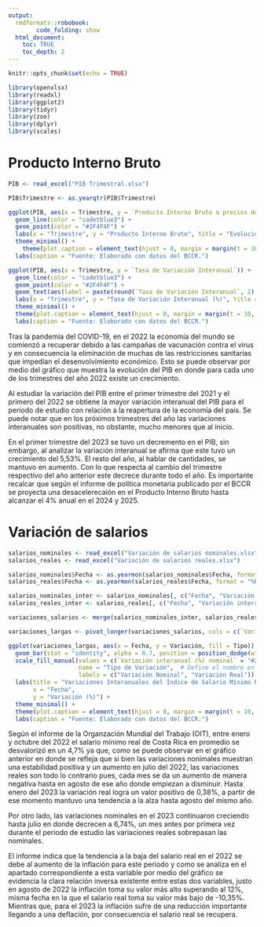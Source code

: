 ```yaml
---
output:
  rmdformats::robobook:
        code_folding: show
  html_document:
    toc: TRUE
    toc_depth: 2
---
```


```r
knitr::opts_chunk$set(echo = TRUE)
```


```r
library(openxlsx)
library(readxl)
library(ggplot2)
library(tidyr)
library(zoo)
library(dplyr)
library(scales)
```
# Producto Interno Bruto

```r
PIB <- read_excel("PIB Trimestral.xlsx")
```

```r
PIB$Trimestre <- as.yearqtr(PIB$Trimestre)
```

```r
ggplot(PIB, aes(x = Trimestre, y = `Producto Interno Bruto a precios de mercado`)) +
  geom_line(color = "cadetblue3") +
  geom_point(color = "#2F4F4F") +
  labs(x = "Trimestre", y = "Producto Interno Bruto", title = "Evolucion del Producto Interno Bruto por trimestre en Costa Rica, 2022-2023") +
  theme_minimal() +
    theme(plot.caption = element_text(hjust = 0, margin = margin(t = 10, r = 0, b = 0, l = 0))) +
  labs(caption = "Fuente: Elaborado con datos del BCCR.")
```

```r
ggplot(PIB, aes(x = Trimestre, y = `Tasa de Variación Interanual`)) +
  geom_line(color = "cadetblue3") +
  geom_point(color = "#2F4F4F") +
  geom_text(aes(label = paste(round(`Tasa de Variación Interanual`, 2), "%")), vjust = -0.5, hjust = 0.5, size = 3, nudge_y = 0.1) +
  labs(x = "Trimestre", y = "Tasa de Variación Interanual (%)", title = "Tasa de Variación Interanual del Producto Interno Bruto por trimestre en Costa Rica, 2022-2023") +
  theme_minimal() + 
  theme(plot.caption = element_text(hjust = 0, margin = margin(t = 10, r = 0, b = 0, l = 0))) +
  labs(caption = "Fuente: Elaborado con datos del BCCR.")
```
Tras la pandemia del COVID-19, en el 2022 la economía del mundo se comienzó a recuperar debido a las campañas de vacunación contra el virus y en consecuencia la eliminación de muchas de las restricciones sanitarias que impedían el desenvolvimiento económico. Esto se puede observar por medio del gráfico que muestra la evolución del PIB en donde para cada uno de los trimestres del año 2022 existe un crecimiento. 

Al estudiar la variación del PIB entre el primer trimestre del 2021 y el primero del 2022 se obtiene la mayor variación interanual del PIB para el periodo de estudio con relación a la reapertura de la economía del país. Se puede notar que en los próximos trimestres del año las variaciones interanuales son positivas, no obstante, mucho menores que al inicio. 

En el primer trimestre del 2023 se tuvo un decremento en el PIB, sin embargo, al analizar la variación interanual se afirma que este tuvo un crecimiento del 5,53%. El resto del año, al hablar de cantidades, se mantuvo en aumento. Con lo que respecta al cambio del trimestre respectivo del año anterior este decrece durante todo el año. Es importante recalcar que según el informe de política monetaria publicado por el BCCR se proyecta una desacelerecaión en el Producto Interno Bruto hasta alcanzar el 4% anual en el 2024 y 2025. 

# Variación de salarios 

```r
salarios_nominales <- read_excel("Variación de salarios nominales.xlsx")
salarios_reales <- read_excel("Variación de salarios reales.xlsx")
```

```r
salarios_nominales$Fecha <- as.yearmon(salarios_nominales$Fecha, format = "%B/%Y")
salarios_reales$Fecha <- as.yearmon(salarios_reales$Fecha, format = "%B/%Y")
```

```r
salarios_nominales_inter <- salarios_nominales[, c("Fecha", "Variación interanual (%)")]
salarios_reales_inter <- salarios_reales[, c("Fecha", "Variación interanual (%)")]
```

```r
variaciones_salarios <- merge(salarios_nominales_inter, salarios_reales_inter, by = "Fecha", suffixes = c(" nominal", " real"))
```

```r
variaciones_largas <- pivot_longer(variaciones_salarios, cols = c(`Variación interanual (%) nominal`, `Variación interanual (%) real`), names_to = "Tipo", values_to = "Variación")
```

```r
ggplot(variaciones_largas, aes(x = Fecha, y = Variación, fill = Tipo)) +
  geom_bar(stat = "identity", alpha = 0.7, position = position_dodge(width = 0)) +
  scale_fill_manual(values = c(`Variación interanual (%) nominal` = "#2F4F4F", `Variación interanual (%) real` = "cadetblue3"),
                    name = "Tipo de Variación",  # Define el nombre en la leyenda
                    labels = c("Variación Nominal", "Variación Real")) +  # Define las etiquetas
  labs(title = "Variaciones Interanuales del Índice de Salario Mínimo Nominal vs Real en Costa Rica,\n 2022-2023",
       x = "Fecha",
       y = "Variación (%)") +
  theme_minimal() +
  theme(plot.caption = element_text(hjust = 0, margin = margin(t = 10, r = 0, b = 0, l = 0))) +
  labs(caption = "Fuente: Elaborado con datos del BCCR.")
```
Según el informe de la Organzación Mundial del Trabajo (OIT), entre enero y octubre del 2022 el salario mínimo real de Costa Rica en promedio se desvalorizó en un 4,7% ya que, como se puede observar en el gráfico anterior en donde se refleja que si bien las variaciones nonimales muestran una estabilidad positiva y un aumento en julio del 2022, las variaciones reales son todo lo contrario pues, cada mes se da un aumento de manera negativa hasta en agosto de ese año donde empiezan a disminuir. Hasta enero del 2023 la variación real logra un valor positivo de 0,38%, a partir de ese momento mantuvo una tendencia a la alza hasta agosto del mismo año. 

Por otro lado, las variaciones nominales en el 2023 continuaron creciendo hasta julio en donde decrecen a 6,74%, un mes antes por primera vez durante el periodo de estudio las variaciones reales sobrepasan las nominales.  

El informe indica que la tendencia a la baja del salario real en el 2022 se debe al aumento de la inflación para este periodo y como se analiza en el apartado correspondiente a esta variable por medio del gráfico se evidencia la clara relación inversa existente entre estas dos variables, justo en agosto de 2022 la inflación toma su valor más alto superando al 12%, misma fecha en la que el salario real toma su valor más bajo de -10,35%. Mientras que, para el 2023 la inflación sufre de una reducción importante llegando a una deflación, por consecuencia el salario real se recupera. 



